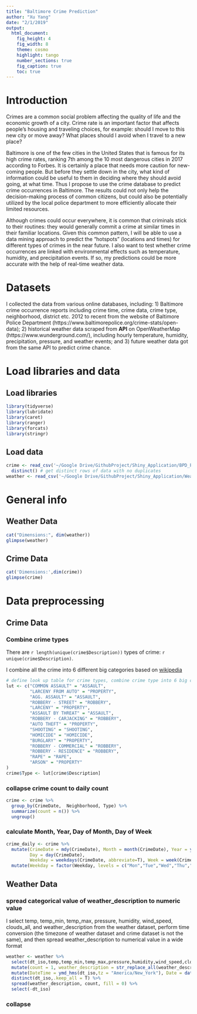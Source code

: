 ```yaml
---
title: "Baltimore Crime Prediction"
author: "Xu Yang"
date: "2/1/2019"
output:
  html_document:
    fig_height: 4
    fig_width: 8
    theme: cosmo
    highlight: tango
    number_sections: true
    fig_caption: true
    toc: true
---
```


# Introduction
Crimes are a common social problem affecting the quality of life and the economic growth of a city. Crime rate is an important factor that affects people’s housing and traveling choices, for example: should I move to this new city or move away? What places should I avoid when I travel to a new place? 

Baltimore is one of the few cities in the United States that is famous for its high crime rates, ranking 7th among the 10 most dangerous cities in 2017 according to Forbes. It is certainly a place that needs more caution for new-coming people. But before they settle down in the city, what kind of information could be useful to them in deciding where they should avoid going, at what time. Thus I propose to use the crime database to predict crime occurrences in Baltimore. The results could not only help the decision-making process of common citizens, but could also be potentially utilized by the local police department to more efficiently allocate their limited resources.

Although crimes could occur everywhere, it is common that criminals stick to their routines: they would generally commit a crime at similar times in their familiar locations. Given this common pattern, I will be able to use a data mining approach to predict the “hotspots” (locations and times) for different types of crimes in the near future. I also want to test whether crime occurrences are linked with environmental effects such as temperature, humidity, and precipitation events. If so, my predictions could be more accurate with the help of real-time weather data.

# Datasets
I collected the data from various online databases, including: 1) Baltimore crime occurrence reports including crime time, crime data, crime type, neighborhood, district etc. 2012 to recent from the website of Baltimore Police Department (https://www.baltimorepolice.org/crime-stats/open-data); 2) historical weather data scraped from **API** on OpenWeatherMap (https://www.wunderground.com/), including hourly temperature, humidity, precipitation, pressure, and weather events; and 3) future weather data got from the same API to predict crime chance.

# Load libraries and data {.tabset .tabset-fade}
## Load libraries
```r
library(tidyverse) 
library(lubridate)
library(caret)
library(ranger)
library(forcats)
library(stringr)
```
## Load data
```r
crime <- read_csv('~/Google Drive/GithubProject/Shiny_Application/BPD_Part_1_Victim_Based_Crime_Data.csv') %>% 
  distinct() # get distinct rows of data with no duplicates
weather <- read_csv('~/Google Drive/GithubProject/Shiny_Application/Weather.csv') 
```

# General info {.tabset .tabset-fade}
## Weather Data
```r
cat("Dimensions:", dim(weather))
glimpse(weather)
```

## Crime Data
```r
cat('Dimensions:',dim(crime))
glimpse(crime)
```

# Data preprocessing {.tabset .tabset-fade}
## Crime Data
### Combine crime types
There are `r length(unique(crime$Description))` types of crime: `r unique(crime$Description)`.

I combine all the crime into 6 different big categories based on [wikipedia](www.wiki.com)
```r
# define look up table for crime types, combine crime type into 6 big categories
lut <- c("COMMON ASSAULT" = "ASSAULT",
         "LARCENY FROM AUTO" = "PROPERTY",
         "AGG. ASSAULT" = "ASSAULT",
         "ROBBERY - STREET" = "ROBBERY",
         "LARCENY" = "PROPERTY",
         "ASSAULT BY THREAT" = "ASSAULT",
         "ROBBERY - CARJACKING" = "ROBBERY",
         "AUTO THEFT" = "PROPERTY",
         "SHOOTING" = "SHOOTING",
         "HOMICIDE" = "HOMICIDE",
         "BURGLARY" = "PROPERTY",
         "ROBBERY - COMMERCIAL" = "ROBBERY",
         "ROBBERY - RESIDENCE" = "ROBBERY",
         "RAPE" = "RAPE",
         "ARSON" = "PROPERTY"
)
crime$Type <- lut[crime$Description]
```

### collapse crime count to daily count
```r
crime <- crime %>% 
  group_by(CrimeDate,  Neighborhood, Type) %>% 
  summarize(count = n()) %>% 
  ungroup()
```

### calculate Month, Year, Day of Month, Day of Week 
```r
crime_daily <- crime %>% 
  mutate(CrimeDate = mdy(CrimeDate), Month = month(CrimeDate), Year = year(CrimeDate),
         Day = day(CrimeDate),  
         Weekday = weekdays(CrimeDate, abbreviate=T), Week = week(CrimeDate)) %>% 
  mutate(Weekday = factor(Weekday, levels = c("Mon","Tue","Wed","Thu","Fri","Sat","Sun")))
```

## Weather Data
### spread categorical value of weather_description to numeric value
I select temp, temp_min, temp_max, pressure, humidity, wind_speed, clouds_all, and weather_description from the weather dataset, perform time conversion (the timezone of weather dataset and crime dataset is not the same), and then spread weather_description to numerical value in a wide format
```r
weather <- weather %>% 
  select(dt_iso,temp,temp_min,temp_max,pressure,humidity,wind_speed,clouds_all, weather_description) %>% 
  mutate(count = 1, weather_description = str_replace_all(weather_description,' ','_')) %>% 
  mutate(DateTime = ymd_hms(dt_iso,tz = "America/New_York"), Date = date(DateTime)) %>% 
  distinct(dt_iso,.keep_all = T) %>% 
  spread(weather_description, count, fill = 0) %>% 
  select(-dt_iso)
```

### collapse 